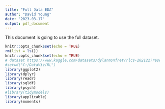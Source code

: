 ```yaml
---
title: "Full Data EDA"
author: "David Young"
date: "2023-03-17"
output: pdf_document
---
```

This document is going to use the full dataset.

```r
knitr::opts_chunk$set(echo = TRUE)
rm(list = ls())
knitr::opts_chunk$set(echo = TRUE)
# dataset https://www.kaggle.com/datasets/dylanmonfret/rlcs-202122?resource=download&select=matches_by_teams.csv
#setwd("C:/DataViz/RL")
library(ggplot2)
library(dplyr)
library(readr)
library(sqldf)
library(psych)
#library(tidymodels)
library(applicable)
library(moments)


```

